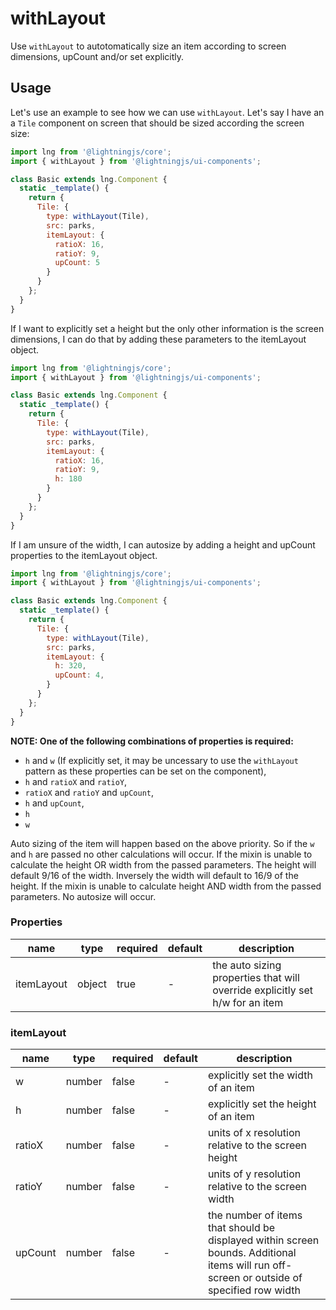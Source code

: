 <!--
 Copyright 2021 Comcast Cable Communications Management, LLC

 Licensed under the Apache License, Version 2.0 (the "License");
 you may not use this file except in compliance with the License.
 You may obtain a copy of the License at

 http://www.apache.org/licenses/LICENSE-2.0

 Unless required by applicable law or agreed to in writing, software
 distributed under the License is distributed on an "AS IS" BASIS,
 WITHOUT WARRANTIES OR CONDITIONS OF ANY KIND, either express or implied.
 See the License for the specific language governing permissions and
 limitations under the License.

 SPDX-License-Identifier: Apache-2.0
 -->
 

# withLayout

Use `withLayout` to autotomatically size an item according to screen dimensions, upCount and/or set explicitly.

## Usage

Let's use an example to see how we can use `withLayout`. Let's say I have an a `Tile` component on screen that should be sized according the screen size:

```js
import lng from '@lightningjs/core';
import { withLayout } from '@lightningjs/ui-components';

class Basic extends lng.Component {
  static _template() {
    return {
      Tile: {
        type: withLayout(Tile),
        src: parks,
        itemLayout: {
          ratioX: 16,
          ratioY: 9,
          upCount: 5
        }
      }
    };
  }
}
```

If I want to explicitly set a height but the only other information is the screen dimensions, I can do that by adding these parameters to the itemLayout object.

```js
import lng from '@lightningjs/core';
import { withLayout } from '@lightningjs/ui-components';

class Basic extends lng.Component {
  static _template() {
    return {
      Tile: {
        type: withLayout(Tile),
        src: parks,
        itemLayout: {
          ratioX: 16,
          ratioY: 9,
          h: 180
        }
      }
    };
  }
}
```

If I am unsure of the width, I can autosize by adding a height and upCount properties to the itemLayout object.

```js
import lng from '@lightningjs/core';
import { withLayout } from '@lightningjs/ui-components';

class Basic extends lng.Component {
  static _template() {
    return {
      Tile: {
        type: withLayout(Tile),
        src: parks,
        itemLayout: {
          h: 320,
          upCount: 4,
        }
      }
    };
  }
}
```

**NOTE: One of the following combinations of properties is required:**

- `h` and `w` (If explicitly set, it may be uncessary to use the `withLayout` pattern as these properties can be set on the component),
- `h` and `ratioX` and `ratioY`,
- `ratioX` and `ratioY` and `upCount`,
- `h` and `upCount`,
- `h`
- `w`

Auto sizing of the item will happen based on the above priority. So if the `w` and `h` are passed no other calculations will occur.
If the mixin is unable to calculate the height OR width from the passed parameters. The height will default 9/16 of the width. Inversely the width will default to 16/9 of the height.
If the mixin is unable to calculate height AND width from the passed parameters. No autosize will occur.

<Canvas>
  <Story id="mixins-withlayout--basic" />
</Canvas>

### Properties

name|type|required|default|description
--|--|--|--|--
itemLayout|object|true|-|the auto sizing properties that will override explicitly set h/w for an item

### itemLayout

name|type|required|default|description
--|--|--|--|--
w|number|false|-|explicitly set the width of an item
h|number|false|-|explicitly set the height of an item
ratioX|number|false|-|units of x resolution relative to the screen height
ratioY|number|false|-|units of y resolution relative to the screen width
upCount|number|false|-|the number of items that should be displayed within screen bounds. Additional items will run off-screen or outside of specified row width
